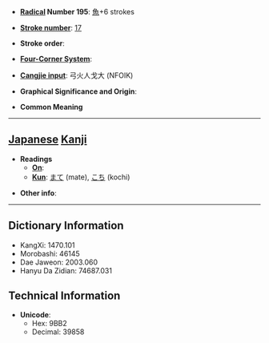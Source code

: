 * '''[[Wiktionary:Chinese radical index| Radical]] Number 195''': [[Wiktionary:Chinese radical index 魚|魚]]+6 strokes

* '''[[Wiktionary:Chinese total strokes index|Stroke number]]''': [[Wiktionary:Chinese total strokes index 17|17]]

* '''Stroke order''': 

* '''[[Wiktionary:Chinese four corner index|Four-Corner System]]''': 

* '''[[Wiktionary:Chinese Cangjie index|Cangjie input]]''': 弓火人戈大 (NFOIK)

* '''Graphical Significance and Origin''': 

* '''Common Meaning'''

----

== [[Japanese]] [[Kanji]] ==

* '''Readings'''
** '''[[On]]''': 
** '''[[Kun]]''': [[まて]] (mate), [[こち]] (kochi)

* '''Other info''':  

----

== Dictionary Information ==

* KangXi: 1470.101
* Morobashi: 46145
* Dae Jaweon: 2003.060
* Hanyu Da Zidian: 74687.031

== Technical Information ==

* '''Unicode''':
** Hex: 9BB2
** Decimal: 39858